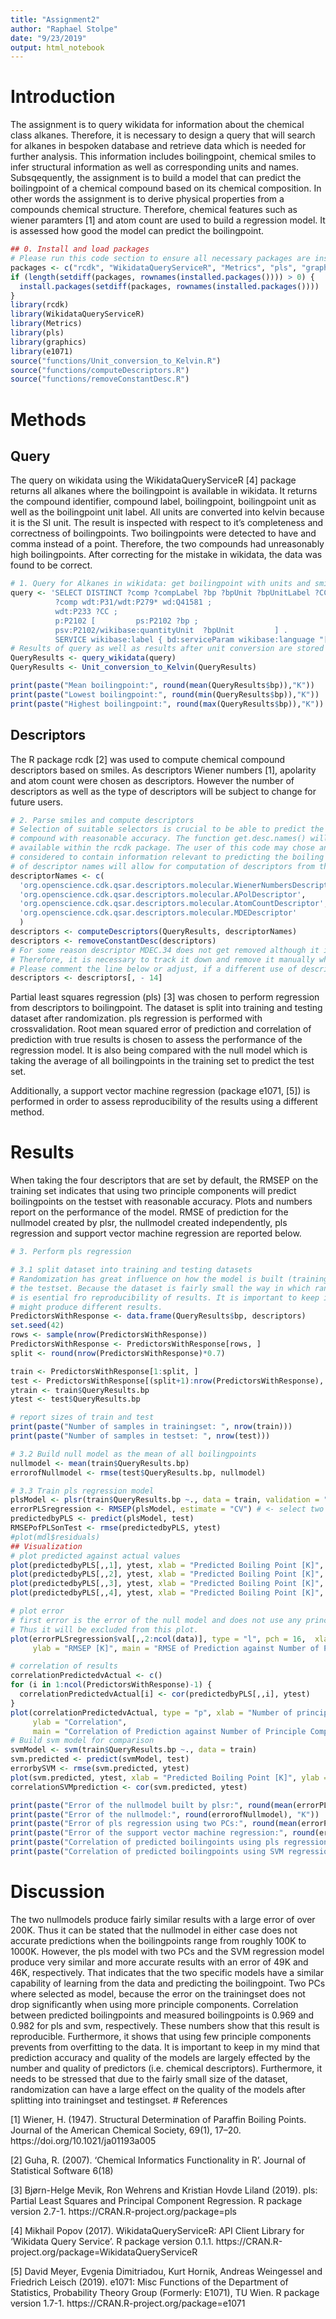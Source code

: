 ```yaml
---
title: "Assignment2"
author: "Raphael Stolpe"
date: "9/23/2019"
output: html_notebook
---
```

# Introduction
The assignment is to query wikidata for information about the chemical class alkanes. Therefore, it is necessary to design a query that will search for alkanes in bespoken database and retrieve data which is needed for further analysis. This information includes boilingpoint, chemical smiles to infer structural information as well as corresponding units and names. 
Subsqequently, the assignment is to build a model that can predict the boilingpoint of a chemical compound based on its chemical composition. In other words the assignment is to derive physical properties from a compounds chemical structure. Therefore, chemical features such as wiener paramters [1] and atom count are used to build a regression model. 
It is assessed how good the model can predict the boilingpoint. 
```r
## 0. Install and load packages
# Please run this code section to ensure all necessary packages are installed. Also make sure that the function files below are in the same directory as this file before executing.
packages <- c("rcdk", "WikidataQueryServiceR", "Metrics", "pls", "graphics", "e1071")
if (length(setdiff(packages, rownames(installed.packages()))) > 0) {
  install.packages(setdiff(packages, rownames(installed.packages())))  
}
library(rcdk)
library(WikidataQueryServiceR)
library(Metrics)
library(pls)
library(graphics)
library(e1071)
source("functions/Unit_conversion_to_Kelvin.R")
source("functions/computeDescriptors.R")
source("functions/removeConstantDesc.R")
```
# Methods
## Query
The query on wikidata using the WikidataQueryServiceR [4] package returns all alkanes where the boilingpoint is available in wikidata. It returns the compound identifier, compound label, boilingpoint, boilingpoint unit as well as the boilingpoint unit label. 
All units are converted into kelvin because it is the SI unit. The result is inspected with respect to it's completeness and correctness of boilingpoints. Two boilingpoints were detected to have and comma instead of a point. Therefore, the two compounds had unreasonably high boilingpoints. After correcting for the mistake in wikidata, the data was found to be correct. 
```r


# 1. Query for Alkanes in wikidata: get boilingpoint with units and smiles for each molecule
query <- 'SELECT DISTINCT ?comp ?compLabel ?bp ?bpUnit ?bpUnitLabel ?CC WHERE {   
          ?comp wdt:P31/wdt:P279* wd:Q41581 ;   
          wdt:P233 ?CC ;     
          p:P2102 [         ps:P2102 ?bp ;           
          psv:P2102/wikibase:quantityUnit  ?bpUnit         ] .   
          SERVICE wikibase:label { bd:serviceParam wikibase:language "[AUTO_LANGUAGE],en". } } '
# Results of query as well as results after unit conversion are stored in QueryResults
QueryResults <- query_wikidata(query)
QueryResults <- Unit_conversion_to_Kelvin(QueryResults)
```
``` r
print(paste("Mean boilingpoint:", round(mean(QueryResults$bp)),"K"))
print(paste("Lowest boilingpoint:", round(min(QueryResults$bp)),"K"))
print(paste("Highest boilingpoint:", round(max(QueryResults$bp)),"K"))
```
## Descriptors
The R package rcdk [2] was used to compute chemical compound descriptors based on smiles. As descriptors Wiener numbers [1], apolarity and atom count were chosen as descriptors. However the number of descriptors as well as the type of descriptors will be subject to change for future users. 
```r
# 2. Parse smiles and compute descriptors
# Selection of suitable selectors is crucial to be able to predict the boiling point of chemical
# compound with reasonable accuracy. The function get.desc.names() will print a list of descriptors
# available within the rcdk package. The user of this code may chose any set of descriptors that is
# considered to contain information relevant to predicting the boiling point. Adding it to the list
# of descriptor names will allow for computation of descriptors from the smiles. 
descriptorNames <- c(
  'org.openscience.cdk.qsar.descriptors.molecular.WienerNumbersDescriptor',
  'org.openscience.cdk.qsar.descriptors.molecular.APolDescriptor',
  'org.openscience.cdk.qsar.descriptors.molecular.AtomCountDescriptor',
  'org.openscience.cdk.qsar.descriptors.molecular.MDEDescriptor'
  )
descriptors <- computeDescriptors(QueryResults, descriptorNames)
descriptors <- removeConstantDesc(descriptors)
# For some reason descriptor MDEC.34 does not get removed although it is a constant clumn. 
# Therefore, it is necessary to track it down and remove it manually when using MDED descriptors. 
# Please comment the line below or adjust, if a different use of descriptors is intended.
descriptors <- descriptors[, - 14] 


```
Partial least squares regression (pls) [3] was chosen to perform regression from descriptors to boilingpoint. The dataset is split into training and testing dataset after randomization. pls regression is performed with crossvalidation. Root mean squared error of prediction and correlation of prediction with true results is chosen to assess the performance of the regression model. It is also being compared with the null model which is taking the average of all boilingpoints in the training set to predict the test set. 

Additionally, a support vector machine regression (package e1071, [5]) is performed in order to assess reproducibility of the results using a different method. 

# Results
When taking the four descriptors that are set by default, the RMSEP on the training set indicates that using two principle components will predict boilingpoints on the testset with reasonable accuracy. Plots and numbers report on the performance of the model. 
RMSE of prediction for the nullmodel created by plsr, the nullmodel created independently, pls regression and support vector machine regression are reported below. 
```r
# 3. Perform pls regression 

# 3.1 split dataset into training and testing datasets
# Randomization has great influence on how the model is built (trainingset) and how it performs on 
# the testset. Because the dataset is fairly small the way in which randomization occurs (set.seed())
# is esential fro reproducibility of results. It is important to keep in mind that a different seed 
# might produce different results. 
PredictorsWithResponse <- data.frame(QueryResults$bp, descriptors)
set.seed(42)
rows <- sample(nrow(PredictorsWithResponse))
PredictorsWithResponse <- PredictorsWithResponse[rows, ]
split <- round(nrow(PredictorsWithResponse)*0.7)

train <- PredictorsWithResponse[1:split, ]
test <- PredictorsWithResponse[(split+1):nrow(PredictorsWithResponse), ]
ytrain <- train$QueryResults.bp
ytest <- test$QueryResults.bp
```

```  r
# report sizes of train and test 
print(paste("Number of samples in trainingset: ", nrow(train)))
print(paste("Number of samples in testset: ", nrow(test)))
```

``` r
# 3.2 Build null model as the mean of all boilingpoints 
nullmodel <- mean(train$QueryResults.bp)
errorofNullmodel <- rmse(test$QueryResults.bp, nullmodel)

# 3.3 Train pls regression model
plsModel <- plsr(train$QueryResults.bp ~., data = train, validation = "CV")
errorPLSregression <- RMSEP(plsModel, estimate = "CV") # <- select two principle components
predictedbyPLS <- predict(plsModel, test)
RMSEPofPLSonTest <- rmse(predictedbyPLS, ytest)
#plot(mdl$residuals)
## Visualization
# plot predicted against actual values
plot(predictedbyPLS[,,1], ytest, xlab = "Predicted Boiling Point [K]", ylab = "Measured Boiling Point [K]", main = "Regression with one PC")
plot(predictedbyPLS[,,2], ytest, xlab = "Predicted Boiling Point [K]", ylab = "Measured Boiling Point [K]", main = "Regression with two PCs")
plot(predictedbyPLS[,,3], ytest, xlab = "Predicted Boiling Point [K]", ylab = "Measured Boiling Point [K]", main = "Regression with three PCs")
plot(predictedbyPLS[,,4], ytest, xlab = "Predicted Boiling Point [K]", ylab = "Measured Boiling Point [K]", main = "Regression with four PCs")

# plot error
# first error is the error of the null model and does not use any principle component from the pca.
# Thus it will be excluded from this plot. 
plot(errorPLSregression$val[,,2:ncol(data)], type = "l", pch = 16,  xlab = "Number of principle components",
     ylab = "RMSEP [K]", main = "RMSE of Prediction against Number of Principle Components")

# correlation of results 
correlationPredictedvActual <- c()
for (i in 1:ncol(PredictorsWithResponse)-1) {
  correlationPredictedvActual[i] <- cor(predictedbyPLS[,,i], ytest)
}
plot(correlationPredictedvActual, type = "p", xlab = "Number of principle components", 
     ylab = "Correlation",
     main = "Correlation of Prediction against Number of Principle Components")
# Build svm model for comparison
svmModel <- svm(train$QueryResults.bp ~., data = train)
svm.predicted <- predict(svmModel, test)
errorbySVM <- rmse(svm.predicted, ytest)
plot(svm.predicted, ytest, xlab = "Predicted Boiling Point [K]", ylab = "Measured Boiling Point [K]", main = "Regression using SVM")
correlationSVMprediction <- cor(svm.predicted, ytest)
```

``` r
print(paste("Error of the nullmodel built by plsr:", round(mean(errorPLSregression$val[,,1])),"K"))
print(paste("Error of the nullmodel:", round(errorofNullmodel), "K"))
print(paste("Error of pls regression using two PCs:", round(mean(errorPLSregression$val[,,3])),"K"))
print(paste("Error of the support vector machine regression:", round(errorbySVM), "K"))
print(paste("Correlation of predicted boilingoints using pls regression (2 PCs) with measured data:", round(correlationPredictedvActual[2], digits = 3)))
print(paste("Correlation of predicted boilingpoints using SVM regression with measured data:", round(correlationSVMprediction, digits = 3)))
```


# Discussion
The two nullmodels produce fairly similar results with a large error of over 200K. Thus it can be stated that the nullmodel in either case does not accurate predictions when the boilingpoints range from roughly 100K to 1000K. 
However, the pls model with two PCs and the SVM regression model produce very similar and more accurate results with an error of 49K and 46K, respectively. That indicates that the two specific models have a similar capability of learning from the data and predicting the boilingpoint. Two PCs where selected as model, because the error on the trainingset does not drop significantly when using more principle components. 
Correlation between predicted boilingpoints and measured boilingpoints is 0.969 and 0.982 for pls and svm, respectively. These numbers show that this result is reproducible. Furthermore, it shows that using few principle components prevents from overfitting to the data. 
It is important to keep in my mind that prediction accuracy and quality of the models are largely effected by the number and quality of predictors (i.e. chemical descriptors). Furthermore, it needs to be stressed that due to the fairly small size of the dataset, randomization can have a large effect on the quality of the models after splitting into trainingset and testingset. 
# References 

[1] Wiener, H. (1947). Structural Determination of Paraffin Boiling Points. Journal of the American Chemical Society, 69(1), 17–20. https://doi.org/10.1021/ja01193a005

[2] Guha, R. (2007). 'Chemical Informatics Functionality in R'. Journal of Statistical Software 6(18)

[3] Bjørn-Helge Mevik, Ron Wehrens and Kristian Hovde Liland (2019). pls: Partial Least
    Squares and Principal Component Regression. R package version 2.7-1.
    https://CRAN.R-project.org/package=pls

[4] Mikhail Popov (2017). WikidataQueryServiceR: API Client Library for 'Wikidata Query
  Service'. R package version 0.1.1.
  https://CRAN.R-project.org/package=WikidataQueryServiceR

[5] David Meyer, Evgenia Dimitriadou, Kurt Hornik, Andreas Weingessel and
  Friedrich Leisch (2019). e1071: Misc Functions of the Department of
  Statistics, Probability Theory Group (Formerly: E1071), TU Wien. R
  package version 1.7-1. https://CRAN.R-project.org/package=e1071
